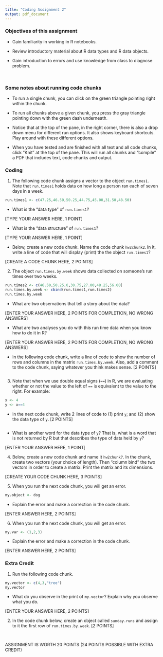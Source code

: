 ```yaml
---
title: "Coding Assignment 2"
output: pdf_document
---
```


### Objectives of this assignment

-   Gain familiarity in working in R notebooks.

-   Review introductory material about R data types and R data objects.

-   Gain introduction to errors and use knowledge from class to diagnose problem.

 

### Some notes about running code chunks

-   To run a single chunk, you can click on the green triangle pointing right within the chunk.

-   To run all chunks above a given chunk, you press the gray triangle pointing down with the green dash underneath.

-   Notice that at the top of the pane, in the right corner, there is also a drop down menu for different run options. It also shows keyboard shortcuts. Play around with these different options.

-   When you have tested and are finished with all text and all code chunks, click "Knit" at the top of the pane. This will run all chunks and "compile" a PDF that includes text, code chunks and output.

### 

### Coding

1.  The following code chunk assigns a vector to the object `run.times1`. Note that `run.times1` holds data on how long a person ran each of seven days in a week.

```r
run.times1 <- c(47.25,46.50,50.25,44.75,45.00,31.50,48.50)
```

-   What is the "data type" of `run.times1`?

[TYPE YOUR ANSWER HERE, 1 POINT]

-   What is the "data structure" of `run.times1`?

[TYPE YOUR ANSWER HERE, 1 POINT]

-   Below, create a new code chunk. Name the code chunk `hw2chunk2`. In it, write a line of code that will display (print) the the object `run.times1`?

[CREATE A CODE CHUNK HERE, 2 POINTS]

2.  The object `run.times.by.week` shows data collected on someone's run times over two weeks.

```r
run.times2 <- c(46.50,50.25,0,30.75,27.00,48.25,56.00)
run.times.by.week <- cbind(run.times1,run.times2)
run.times.by.week
```

-    What are two observations that tell a story about the data?

[ENTER YOUR ANSWER HERE, 2 POINTS FOR COMPLETION, NO WRONG ANSWERS]

-   What are two analyses you do with this run time data when you know how to do it in R?

[ENTER YOUR ANSWER HERE, 2 POINTS FOR COMPLETION, NO WRONG ANSWERS]

-   In the following code chunk, write a line of code to show the number of rows and columns in the matrix `run.times.by.week`. Also, add a comment to the code chunk, saying whatever you think makes sense. [2 POINTS]

```r

```

3.  Note that when we use double equal signs (`==`) in R, we are evaluating whether or not the value to the left of `==` is equivalent to the value to the right. For example:

```r
x <- 4 
y <- x==4
```

-   In the next code chunk, write 2 lines of code to (1) print `y`; and (2) show the data type of `y`. [2 POINTS]

```r

```

-   What is another word for the data type of `y`? That is, what is a word that is not returned by R but that describes the type of data held by `y`?

[ENTER YOUR ANSWER HERE, 1 POINT]

4.  Below, create a new code chunk and name it `hw2chunk7`. In the chunk, create two vectors (your choice of length). Then "column bind" the two vectors in order to create a matrix. Print the matrix and its dimensions.

[CREATE YOUR CODE CHUNK HERE, 3 POINTS]

5.  When you run the next code chunk, you will get an error.

```r
my.object <- dog
```

-   Explain the error and make a correction in the code chunk.

[ENTER ANSWER HERE, 2 POINTS]

6.  When you run the next code chunk, you will get an error.

```r
my.var <- (1,2,3)
```

-   Explain the error and make a correction in the code chunk.

[ENTER ANSWER HERE, 2 POINTS]

### Extra Credit

1.  Run the following code chunk.

```r
my.vector <- c(4,3,"tree")
my.vector
```

-   What do you observe in the print of `my.vector`? Explain why you observe what you do.

[ENTER YOUR ANSWER HERE, 2 POINTS]

2.  In the code chunk below, create an object called `sunday.runs` and assign to it the first row of `run.times.by.week`. [2 POINTS]

```r

```

\
ASSIGNMENT IS WORTH 20 POINTS (24 POINTS POSSIBLE WITH EXTRA CREDIT)
